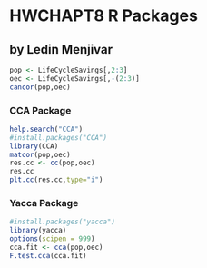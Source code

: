 # HWCHAPT8 R Packages
## by Ledin Menjivar

```{r}
pop <- LifeCycleSavings[,2:3]
oec <- LifeCycleSavings[,-(2:3)]
cancor(pop,oec)
```
### CCA Package

```{r}
help.search("CCA")
#install.packages("CCA")
library(CCA)
matcor(pop,oec)
res.cc <- cc(pop,oec)
res.cc
plt.cc(res.cc,type="i")
```

### Yacca Package
```{r}
#install.packages("yacca")
library(yacca)
options(scipen = 999)
cca.fit <- cca(pop,oec)
F.test.cca(cca.fit)
```


